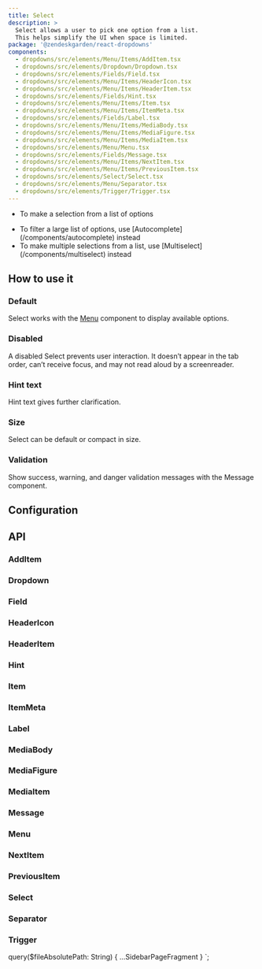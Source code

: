 ```yaml
---
title: Select
description: >
  Select allows a user to pick one option from a list.
  This helps simplify the UI when space is limited.
package: '@zendeskgarden/react-dropdowns'
components:
  - dropdowns/src/elements/Menu/Items/AddItem.tsx
  - dropdowns/src/elements/Dropdown/Dropdown.tsx
  - dropdowns/src/elements/Fields/Field.tsx
  - dropdowns/src/elements/Menu/Items/HeaderIcon.tsx
  - dropdowns/src/elements/Menu/Items/HeaderItem.tsx
  - dropdowns/src/elements/Fields/Hint.tsx
  - dropdowns/src/elements/Menu/Items/Item.tsx
  - dropdowns/src/elements/Menu/Items/ItemMeta.tsx
  - dropdowns/src/elements/Fields/Label.tsx
  - dropdowns/src/elements/Menu/Items/MediaBody.tsx
  - dropdowns/src/elements/Menu/Items/MediaFigure.tsx
  - dropdowns/src/elements/Menu/Items/MediaItem.tsx
  - dropdowns/src/elements/Menu/Menu.tsx
  - dropdowns/src/elements/Fields/Message.tsx
  - dropdowns/src/elements/Menu/Items/NextItem.tsx
  - dropdowns/src/elements/Menu/Items/PreviousItem.tsx
  - dropdowns/src/elements/Select/Select.tsx
  - dropdowns/src/elements/Menu/Separator.tsx
  - dropdowns/src/elements/Trigger/Trigger.tsx
---
```


<Usage>
  <Use>
    <ul>
      <li>To make a selection from a list of options</li>
    </ul>
  </Use>
  <Misuse>
    <ul>
      <li>
        <Markdown>
          To filter a large list of options, use [Autocomplete](/components/autocomplete) instead
        </Markdown>
      </li>
      <li>
        <Markdown>
          To make multiple selections from a list, use [Multiselect](/components/multiselect)
          instead
        </Markdown>
      </li>
    </ul>
  </Misuse>
</Usage>

## How to use it

### Default

Select works with the [Menu](/components/menu) component to display available options.


<CodeExample code={SelectDefaultCode}>
  <SelectDefault />
</CodeExample>

### Disabled

A disabled Select prevents user interaction. It doesn’t appear in the tab order, can’t receive focus, and may not read
aloud by a screenreader.


<CodeExample code={SelectDisabledCode}>
  <SelectDisabled />
</CodeExample>

### Hint text

Hint text gives further clarification.


<CodeExample code={SelectHintCode}>
  <SelectHint />
</CodeExample>

### Size

Select can be default or compact in size.


<CodeExample code={SelectSizeCode}>
  <SelectSize />
</CodeExample>

### Validation

Show success, warning, and danger validation messages with the Message component.


<CodeExample code={SelectValidationCode}>
  <SelectValidation />
</CodeExample>

## Configuration

<Configuration reactPackage={props.data.mdx.package} components={props.data.mdx.components} />

## API

### AddItem

<PropSheet components={props.data.mdx.components} componentName="addItem" />

### Dropdown

<PropSheet components={props.data.mdx.components} componentName="dropdown" />

### Field

<PropSheet components={props.data.mdx.components} componentName="field" />

### HeaderIcon

<PropSheet components={props.data.mdx.components} componentName="headerIcon" />

### HeaderItem

<PropSheet components={props.data.mdx.components} componentName="headerItem" />

### Hint

<PropSheet components={props.data.mdx.components} componentName="hint" />

### Item

<PropSheet components={props.data.mdx.components} componentName="item" />

### ItemMeta

<PropSheet components={props.data.mdx.components} componentName="itemMeta" />

### Label

<PropSheet components={props.data.mdx.components} componentName="label" />

### MediaBody

<PropSheet components={props.data.mdx.components} componentName="mediaBody" />

### MediaFigure

<PropSheet components={props.data.mdx.components} componentName="mediaFigure" />

### MediaItem

<PropSheet components={props.data.mdx.components} componentName="mediaItem" />

### Message

<PropSheet components={props.data.mdx.components} componentName="message" />

### Menu

<PropSheet components={props.data.mdx.components} componentName="menu" />

### NextItem

<PropSheet components={props.data.mdx.components} componentName="nextItem" />

### PreviousItem

<PropSheet components={props.data.mdx.components} componentName="previousItem" />

### Select

<PropSheet components={props.data.mdx.components} componentName="select" />

### Separator

<PropSheet components={props.data.mdx.components} componentName="separator" />

### Trigger

<PropSheet components={props.data.mdx.components} componentName="trigger" />


  query($fileAbsolutePath: String) {
    ...SidebarPageFragment
  }
`;
